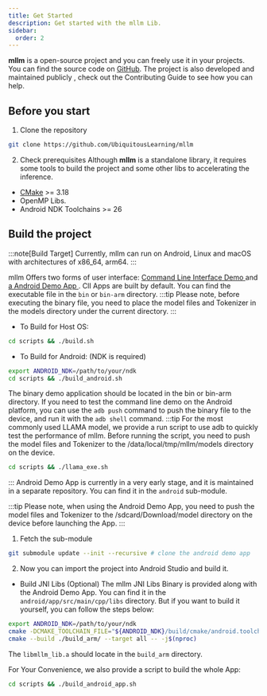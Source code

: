 ```yaml
---
title: Get Started
description: Get started with the mllm Lib.
sidebar:
  order: 2
---
```


**mllm** is a open-source project and you can freely use it in your projects. You can find the source code on [GitHub](https://github.com/UbiquitousLearning/mllm).
The project is also developed and maintained publicly , check out the Contributing Guide to see how you can help.
<LinkCard
  title="Contributing Guide"
  description="Learn how to contribute to mllm."
  href="/contributing/contributing"
/>
## Before you start

1. Clone the repository
```bash
git clone https://github.com/UbiquitousLearning/mllm
```
2. Check prerequisites
Although **mllm** is a standalone library, it requires some tools to build the project and some other libs to accelerating the inference.
 - [CMake](https://cmake.org/download/)  >= 3.18
 - OpenMP Libs.
 - Android NDK Toolchains >= 26

## Build the project

:::note[Build Target]
Currently, mllm can run on Android, Linux and macOS with architectures of x86_64, arm64.
:::

mllm Offers two forms of user interface: <ins> Command Line Interface Demo </ins> and <ins> a Android Demo App </ins>.
<Card title="Build For CLI Demo" icon="laptop">
ClI Apps are built by default. You can find the executable file in the `bin` or `bin-arm` directory.
:::tip
Please note, before executing the binary file, you need to place the model files and Tokenizer in the models directory under the current directory.
:::
* To Build for Host OS:
```bash
cd scripts && ./build.sh
```
* To Build for Android: (NDK is required)
```bash
export ANDROID_NDK=/path/to/your/ndk
cd scripts && ./build_android.sh
```
The binary demo application should be located in the bin or bin-arm directory. If you need to test the command line demo on the Android platform, you can use the `adb push` command to push the binary file to the device, and run it with the `adb shell` command.
:::tip
For the most commonly used LLAMA model, we provide a run script to use adb to quickly test the performance of mllm.
Before running the script, you need to push the model files and Tokenizer to the /data/local/tmp/mllm/models directory on the device.
```bash
cd scripts && ./llama_exe.sh
```
:::
</Card>
<Card title="Build For Android Demo App" icon="puzzle">
Android Demo App is currently in a very early stage, and it is maintained in a separate repository. You can find it in the `android` sub-module.

:::tip
Please note, when using the Android Demo App, you need to push the model files and Tokenizer to the /sdcard/Download/model directory on the device before launching the App.
:::

1. Fetch the sub-module
```bash
git submodule update --init --recursive # clone the android demo app
```
2. Now you can import the project into Android Studio and build it.

* Build JNI Libs (Optional)
The mllm JNI Libs Binary is provided along with the Android Demo App. You can find it in the `android/app/src/main/cpp/libs` directory.
But if you want to build it yourself, you can follow the steps below:
```bash
export ANDROID_NDK=/path/to/your/ndk
cmake -DCMAKE_TOOLCHAIN_FILE="${ANDROID_NDK}/build/cmake/android.toolchain.cmake" -DAPK=ON -DANDROID_ABI="arm64-v8a" -DANDROID_NDK="${ANDROID_NDK}" -DANDROID_PLATFORM=android-28 -B./build_arm/ .
cmake --build ./build_arm/ --target all -- -j$(nproc)
```
The `libmllm_lib.a` should locate in the `build_arm` directory.

For Your Convenience, we also provide a script to build the whole App:
```bash
cd scripts && ./build_android_app.sh
```

</Card>




